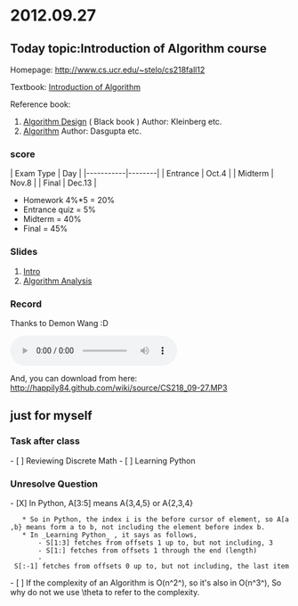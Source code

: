 =2012.09.27=

== Today topic:Introduction of Algorithm course ==

Homepage: http://www.cs.ucr.edu/~stelo/cs218fall12

Textbook: [[http://happily84.github.com/wiki/source/Introduction to Algorithms, Third Edition.pdf| Introduction of Algorithm]]

Reference book: 
# [[http://happily84.github.com/wiki/source/Algorithm_Design.pdf |Algorithm Design]] ( Black book ) Author: Kleinberg etc.
# [[http://beust.com/algorithms.pdf|Algorithm]] Author: Dasgupta etc.

===score===

| Exam Type | Day    |
|-----------|--------|
| Entrance  | Oct.4  |
| Midterm   | Nov.8  |
| Final     | Dec.13 |

* Homework 4%*5 = 20%
* Entrance quiz = 5%
* Midterm		= 40%
* Final			= 45%

=== Slides ===
# [[http://www.cs.ucr.edu/~stelo/cs218fall12/CS218Fall12-1_intro.pdf | Intro]]
# [[http://www.cs.ucr.edu/~stelo/cs218fall12/CS218Fall12-2_analysis.pdf | Algorithm Analysis]]

=== Record ===

Thanks to Demon Wang :D

<audio controls="controls">
	<source src="source/CS218_09-27.MP3" type="audio/mpeg">
</audio>

And, you can download from here: http://happily84.github.com/wiki/source/CS218_09-27.MP3

== just for myself ==

=== Task after class ===

- [ ] Reviewing Discrete Math
- [ ] Learning Python

=== Unresolve Question ===

- [X] In Python, A[3:5] means A{3,4,5} or A{2,3,4}
	* So in Python, the index i is the before cursor of element, so A[a,b} means form a to b, not including the element before index b.
	* In _Learning Python_ , it says as follows,
		- S[1:3] fetches from offsets 1 up to, but not including, 3
		- S[1:] fetches from offsets 1 through the end (length)
		- S[:-1] fetches from offsets 0 up to, but not including, the last item

- [ ] If the complexity of an Algorithm is O(n^2^), so it's also in O(n^3^), So why do not we use \theta to refer to the complexity.
